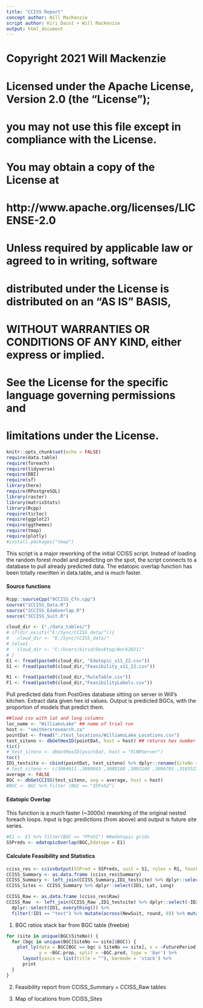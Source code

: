 ---
title: "CCISS Report"
concept author: Will MacKenzie
script author: Kiri Daust + Will MacKenzie
output: html_document
---

# Copyright 2021 Will Mackenzie
# 
# Licensed under the Apache License, Version 2.0 (the "License");
# you may not use this file except in compliance with the License.
# You may obtain a copy of the License at
# 
# http://www.apache.org/licenses/LICENSE-2.0
# 
# Unless required by applicable law or agreed to in writing, software
# distributed under the License is distributed on an "AS IS" BASIS,
# WITHOUT WARRANTIES OR CONDITIONS OF ANY KIND, either express or implied.
# See the License for the specific language governing permissions and
# limitations under the License.



```{r setup, include=FALSE}
knitr::opts_chunk$set(echo = FALSE)
require(data.table)
require(foreach)
require(tidyverse)
require(DBI)
require(sf)
library(here)
require(RPostgreSQL)
library(raster)
library(matrixStats)
library(Rcpp)
require(tictoc)
require(ggplot2)
require(ggthemes)
require(tmap)
require(plotly)
#install.packages("tmap")
```

This script is a major reworking of the initial CCISS script. Instead of loading the random forest model and predicting on the spot, the script connects to a database to pull already predicted data. The edatopic overlap function has been totally rewritten in data.table, and is much faster.

#### Source functions

```{r source}
Rcpp::sourceCpp("0CCISS_Cfn.cpp")
source("1CCISS_Data.R")
source("2CCISS_EdaOverlap.R")
source("3CCISS_Suit.R")

cloud_dir <- ("./data_tables/")
# if(dir.exists("E:/Sync/CCISS_data/")){
#   cloud_dir <- "E:/Sync/CCISS_data/"
# }else{
#   cloud_dir <- "C:/Users/kirid/Desktop/Work2021/"
# }
E1 <- fread(paste0(cloud_dir, "Edatopic_v11_22.csv")) 
S1 <- fread(paste0(cloud_dir,"Feasibility_v11_22.csv"))

R1 <- fread(paste0(cloud_dir,"RuleTable.csv"))
F1 <- fread(paste0(cloud_dir,"FeasibilityLabels.csv"))

```

Pull predicted data from PostGres database sitting on server in Will's kitchen.
Extract data given hex id values. Output is predicted BGCs, with the proportion of models that predict them.


```{r get BGC.pred at sites}
##load csv with lat and long columns
loc_name <- "WilliamsLake" ## name of trial run
host <- "smithersresearch.ca"
pointDat <- fread("./test_locations/WilliamsLake_Locations.csv")
test_siteno <- dbGetHexID(pointDat, host = host) ## returns hex number from location for testing
tic()
# test_siteno <- dbGetHexID(pointDat, host = "FLNRServer")
toc()
ID1_testsite <- cbind(pointDat, test_siteno) %>% dplyr::rename(SiteNo = test_siteno)
# test_siteno <- c(3084611 ,3088043 ,3088100 ,3093240 ,3096701 ,3103527 ,3103529 ,3103530 ,3105299 ,3115525) #hex numbers
average <- FALSE
BGC <- dbGetCCISS(test_siteno, avg = average, host = host) 
#BGC <- BGC %>% filter (BGC == "IDFxh2")


```

#### Edatopic Overlap

This function is a much faster (~3000x) reworking of the original nested foreach loops. Input is bgc predictions (from above) and output is future site series.

```{r edaOverlap}
#E1 <- E1 %>% filter(BGC == "PPxh1") ##edatopic grids
SSPreds <- edatopicOverlap(BGC,Edatope = E1)
```

#### Calculate Feasibility and Statistics

```{r merge suit}

cciss_res <- ccissOutput(SSPred = SSPreds, suit = S1, rules = R1, feasFlag = F1)
CCISS_Summary <- as.data.frame (cciss_res$Summary)
CCISS_Summary <- left_join(CCISS_Summary,ID1_testsite) %>% dplyr::select(ID1, everything())#%>% filter(!ID1 == "test")
CCISS_Sites <- CCISS_Summary %>% dplyr::select(ID1, Lat, Long)

CCISS_Raw <- as.data.frame (cciss_res$Raw)
CCISS_Raw  <- left_join(CCISS_Raw ,ID1_testsite) %>% dplyr::select(-ID2, -ModAgree, - SuitDiff, -Lat, -Long, -Elev) %>% 
  dplyr::select(ID1, everything()) %>% 
  filter(!ID1 == "test") %>% mutate(across(NewSuit, round, 0)) %>% mutate(across(c(`1`, `2`, `3`, X), round, 2))

```

1. BGC ratios stack bar from BGC table (freebie)

```{r bgc_ratio_chart}
for (site in unique(BGC$SiteNo)) {
  for (bgc in unique(BGC[SiteNo == site]$BGC)) {
    plot_ly(data = BGC[BGC == bgc & SiteNo == site], x = ~FuturePeriod,
            y = ~BGC.prop, split = ~BGC.pred, type = 'bar') %>%
      layout(yaxis = list(title = ""), barmode = 'stack') %>%
      print
  }
}

```
2. Feasibility report from CCISS_Summary + CCISS_Raw tables


3. Map of locations from CCISS_Sites
